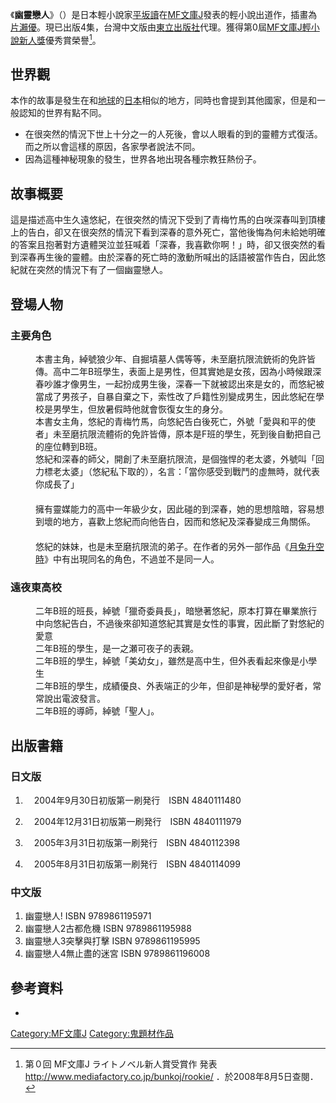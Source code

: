 {{Infobox animanga/Headerofja
|標題= 幽靈戀人
|圖像= 幽靈戀人日文原版封面.jpg
|尺寸= 200px
|說明= 幽靈戀人日文原版封面
|日文名稱=ホーンテッド! 
|英文名稱= 　　
|假名=  
|羅馬字= 
|類型= [[奇幻|奇幻]]、[[冒險|冒險]]、[[戀愛|戀愛]]
}}
{{Infobox animanga/name
|作品原名= {{lang|ja|ホーンテッド!}}
|官方譯名= 
|正式譯名= 幽靈戀人
|常用譯名= 
}}
{{Infobox animanga/Novel
|輕小說= yes
|作者= [[平坂讀|平坂讀]]
|插圖= [[片瀨優|片瀨優]]
|出版社= {{flagicon|Japan}} [[MF文庫J|MF文庫J]]<br/>{{flagicon|Taiwan}} [[東立出版社|東立出版社]]<br/>{{flagicon|PRC}} [[新星出版社|新星出版社]]
|連載雜誌= 
|開始= 
|冊數= 4
}}
{{Infobox animanga/Footerofja}}
《'''幽靈戀人'''》（'''{{lang|ja|ホーンテッド!}}'''）是日本輕小說家[[平坂讀|平坂讀]]在[[MF文庫J|MF文庫J]]發表的輕小說出道作，插畫為[[片瀨優|片瀨優]]。現已出版4集，台灣中文版由[[東立出版社|東立出版社]]代理。獲得第0屆[[MF文庫J輕小說新人獎|MF文庫J輕小說新人獎]]優秀賞榮譽<ref>第０回 MF文庫J ライトノベル新人賞受賞作 発表[http://www.mediafactory.co.jp/bunkoj/rookie/ http://www.mediafactory.co.jp/bunkoj/rookie/] {{Wayback|url=http://www.mediafactory.co.jp/bunkoj/rookie/ |date=20050421032314 }}．於2008年8月5日查閱．{{ja}}</ref>。

== 世界觀 ==
本作的故事是發生在和[[地球|地球]]的[[日本|日本]]相似的地方，同時也會提到其他國家，但是和一般認知的世界有點不同。
*在很突然的情況下世上十分之一的人死後，會以人眼看的到的靈體方式復活。而之所以會這樣的原因，各家學者說法不同。
*因為這種神秘現象的發生，世界各地出現各種宗教狂熱份子。

==故事概要==
這是描述高中生久遠悠紀，在很突然的情況下受到了青梅竹馬的白咲深春叫到頂樓上的告白，卻又在很突然的情況下看到深春的意外死亡，當他後悔為何未給她明確的答案且抱著對方遺體哭泣並狂喊着「深春，我喜歡你啊！」時，卻又很突然的看到深春再生後的靈體。由於深春的死亡時的激動所喊出的話語被當作告白，因此悠紀就在突然的情況下有了一個幽靈戀人。

==登場人物==
===主要角色===
;{{nihongo|久遠悠紀|久遠　悠紀(くどう　ゆうき)|}}
:本書主角，綽號狼少年、自掘墳墓人偶等等，未至磨抗限流銃術的免許皆傳。高中二年B班學生，表面上是男性，但其實她是女孩，因為小時候跟深春吵誰才像男生，一起扮成男生後，深春一下就被認出來是女的，而悠紀被當成了男孩子，自暴自棄之下，索性改了戶籍性別變成男生，因此悠紀在學校是男學生，但放暑假時他就會恢復女生的身分。
;{{nihongo|白咲深春|白咲　深春(しらさき　みはる)|}}
:本書女主角，悠紀的青梅竹馬，向悠紀告白後死亡，外號「愛與和平的使者」未至磨抗限流體術的免許皆傳，原本是F班的學生，死到後自動把自己的座位轉到B班。
;{{nihongo|未至磨常代|未至磨常代|}}
:悠紀和深春的師父，開創了未至磨抗限流，是個強悍的老太婆，外號叫「回力標老太婆」（悠紀私下取的），名言：「當你感受到戰鬥的虛無時，就代表你成長了」
;{{nihongo|紀史元光|紀史元 ひかり(きしもと-)|}}　
:擁有靈媒能力的高中一年級少女，因此碰的到深春，她的思想陰暗，容易想到壞的地方，喜歡上悠紀而向他告白，因而和悠紀及深春變成三角關係。
;{{nihongo|久遠九音|久遠　九音(くどう　)|}}　
:悠紀的妹妹，也是未至磨抗限流的弟子。在作者的另外一部作品《[[月兔升空時|月兔升空時]]》中有出現同名的角色，不過並不是同一人。

=== 遠夜東高校 ===
;{{nihongo|一之瀬可夜子|一ノ瀬　可夜子(いちのせ　かよこ)|}}
:二年B班的班長，綽號「獵奇委員長」，暗戀著悠紀，原本打算在畢業旅行中向悠紀告白，不過後來卻知道悠紀其實是女性的事實，因此斷了對悠紀的愛意
;{{nihongo|紺藤數馬|紺藤　数馬(こんどう　かずま)|}}
:二年B班的學生，是一之瀬可夜子的表親。
;{{nihongo|抹白吏架|抹白　吏架(まつしろ　りか)|}}
:二年B班的學生，綽號「美幼女」，雖然是高中生，但外表看起來像是小學生
;{{nihongo|神河史記|神河　史記(かみかわ　しき)|}}
:二年B班的學生，成績優良、外表端正的少年，但卻是神秘學的愛好者，常常說出電波發言。
;{{nihongo|時山時雨|時山　時雨(ときやま　しぐれ)|}}
:二年B班的導師，綽號「聖人」。

== 出版書籍 ==

===日文版===
# {{lang|ja|ホーンテッド!}}　2004年9月30日初版第一刷発行　ISBN 4840111480
# {{lang|ja|ホーンテッド!②　～コトコトクライシス～}}　2004年12月31日初版第一刷発行　ISBN 4840111979
# {{lang|ja|ホーンテッド!③　～ラッシュ･アンド･ラッシュ～}}　2005年3月31日初版第一刷発行　ISBN 4840112398
# {{lang|ja|ホーンテッド!④　～エンドレスラビリンス～}}　2005年8月31日初版第一刷発行　ISBN 4840114099 　

===中文版===
#幽靈戀人! ISBN 9789861195971
#幽靈戀人2古都危機  ISBN 9789861195988
#幽靈戀人3突擊與打擊 ISBN 9789861195995
#幽靈戀人4無止盡的迷宮 ISBN 9789861196008


==參考資料==
<div class="references-small">
<references />
*{{cite web|url=http://www.amazon.co.jp/%E3%83%9B%E3%83%BC%E3%83%B3%E3%83%86%E3%83%83%E3%83%89-MF%E6%96%87%E5%BA%ABJ-%E5%B9%B3%E5%9D%82-%E8%AA%AD/dp/4840111480/ref=sr_1_7?ie=UTF8&s=books&qid=1217063927&sr=1-7 |title=Amazon.co.jpホーンテッド! |accessdate=2008年8月5日 |language=ja }}
</div>
{{DEFAULTSORT:hoonteddo}} 
[[Category:MF文庫J|Category:MF文庫J]]
[[Category:鬼題材作品|Category:鬼題材作品]]
